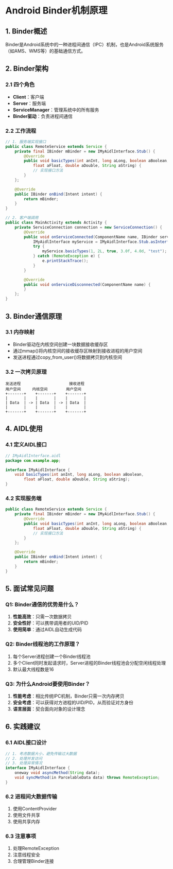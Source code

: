 # Android Binder机制原理

## 1. Binder概述

Binder是Android系统中的一种进程间通信（IPC）机制，也是Android系统服务（如AMS、WMS等）的基础通信方式。

## 2. Binder架构

### 2.1 四个角色

- **Client**：客户端
- **Server**：服务端
- **ServiceManager**：管理系统中的所有服务
- **Binder驱动**：负责进程间通信

### 2.2 工作流程

```java
// 1. 服务端实现接口
public class RemoteService extends Service {
    private final IBinder mBinder = new IMyAidlInterface.Stub() {
        @Override
        public void basicTypes(int anInt, long aLong, boolean aBoolean,
            float aFloat, double aDouble, String aString) {
            // 实现接口方法
        }
    };

    @Override
    public IBinder onBind(Intent intent) {
        return mBinder;
    }
}

// 2. 客户端调用
public class MainActivity extends Activity {
    private ServiceConnection connection = new ServiceConnection() {
        @Override
        public void onServiceConnected(ComponentName name, IBinder service) {
            IMyAidlInterface myService = IMyAidlInterface.Stub.asInterface(service);
            try {
                myService.basicTypes(1, 2L, true, 3.0f, 4.0d, "test");
            } catch (RemoteException e) {
                e.printStackTrace();
            }
        }

        @Override
        public void onServiceDisconnected(ComponentName name) {
        }
    };
}
```

## 3. Binder通信原理

### 3.1 内存映射

- Binder驱动在内核空间创建一块数据接收缓存区
- 通过mmap()将内核空间的接收缓存区映射到接收进程的用户空间
- 发送进程通过copy_from_user()将数据拷贝到内核空间

### 3.2 一次拷贝原理

```text
发送进程                     接收进程
用户空间     内核空间        用户空间
+-------+    +-------+    +-------+
|       |    |       |    |       |
| Data  | -> | Data  | -> | Data  |
|       |    |       |    |       |
+-------+    +-------+    +-------+
```

## 4. AIDL使用

### 4.1 定义AIDL接口

```java
// IMyAidlInterface.aidl
package com.example.app;

interface IMyAidlInterface {
    void basicTypes(int anInt, long aLong, boolean aBoolean,
        float aFloat, double aDouble, String aString);
}
```

### 4.2 实现服务端

```java
public class RemoteService extends Service {
    private final IBinder mBinder = new IMyAidlInterface.Stub() {
        @Override
        public void basicTypes(int anInt, long aLong, boolean aBoolean,
            float aFloat, double aDouble, String aString) {
            // 实现接口方法
        }
    };

    @Override
    public IBinder onBind(Intent intent) {
        return mBinder;
    }
}
```

## 5. 面试常见问题

### Q1: Binder通信的优势是什么？

1. **性能高效**：只需一次数据拷贝
2. **安全性好**：可以携带调用者的UID/PID
3. **使用简单**：通过AIDL自动生成代码

### Q2: Binder线程池的工作原理？

1. 每个Server进程创建一个Binder线程池
2. 多个Client同时发起请求时，Server进程的Binder线程池会分配空闲线程处理
3. 默认最大线程数是16

### Q3: 为什么Android要使用Binder？

1. **性能考虑**：相比传统IPC机制，Binder只需一次内存拷贝
2. **安全考虑**：可以获得对方进程的UID/PID，从而验证对方身份
3. **语言层面**：契合面向对象的设计理念

## 6. 实践建议

### 6.1 AIDL接口设计

```java
// 1. 考虑数据大小，避免传输过大数据
// 2. 处理并发访问
// 3. 处理异常情况
interface IMyAidlInterface {
    oneway void asyncMethod(String data);
    void syncMethod(in ParcelableData data) throws RemoteException;
}
```

### 6.2 进程间大数据传输

1. 使用ContentProvider
2. 使用文件共享
3. 使用共享内存

### 6.3 注意事项

1. 处理RemoteException
2. 注意线程安全
3. 合理管理Binder连接